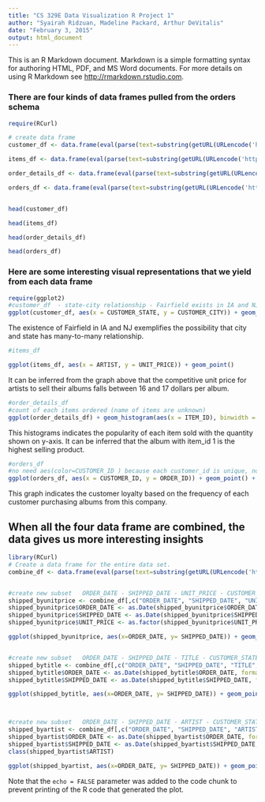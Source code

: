 ```yaml
---
title: "CS 329E Data Visualization R Project 1"
author: "Syairah Ridzuan, Madeline Packard, Arthur DeVitalis"
date: "February 3, 2015"
output: html_document
---
```


This is an R Markdown document. Markdown is a simple formatting syntax for authoring HTML, PDF, and MS Word documents. For more details on using R Markdown see <http://rmarkdown.rstudio.com>.


### There are four kinds of data frames pulled from the orders schema

```r

require(RCurl)

# create data frame
customer_df <- data.frame(eval(parse(text=substring(getURL(URLencode('http://129.152.144.84:5001/rest/native/?query="SELECT * FROM customers"'), httpheader=c(DB='jdbc:oracle:thin:@129.152.144.84:1521/PDB1.usuniversi01134.oraclecloud.internal', USER='DV_ORDERS', PASS='orcl', MODE='native_mode', MODEL='model', returnFor = 'R', returnDimensions = 'False'), verbose = TRUE), 1, 2^31-1))))

items_df <- data.frame(eval(parse(text=substring(getURL(URLencode('http://129.152.144.84:5001/rest/native/?query="SELECT * FROM items"'), httpheader=c(DB='jdbc:oracle:thin:@129.152.144.84:1521/PDB1.usuniversi01134.oraclecloud.internal', USER='DV_ORDERS', PASS='orcl', MODE='native_mode', MODEL='model', returnFor = 'R', returnDimensions = 'False'), verbose = TRUE), 1, 2^31-1))))

order_details_df <- data.frame(eval(parse(text=substring(getURL(URLencode('http://129.152.144.84:5001/rest/native/?query="SELECT * FROM order_details"'), httpheader=c(DB='jdbc:oracle:thin:@129.152.144.84:1521/PDB1.usuniversi01134.oraclecloud.internal', USER='DV_ORDERS', PASS='orcl', MODE='native_mode', MODEL='model', returnFor = 'R', returnDimensions = 'False'), verbose = TRUE), 1, 2^31-1))))

orders_df <- data.frame(eval(parse(text=substring(getURL(URLencode('http://129.152.144.84:5001/rest/native/?query="SELECT * FROM orders"'), httpheader=c(DB='jdbc:oracle:thin:@129.152.144.84:1521/PDB1.usuniversi01134.oraclecloud.internal', USER='DV_ORDERS', PASS='orcl', MODE='native_mode', MODEL='model', returnFor = 'R', returnDimensions = 'False'), verbose = TRUE), 1, 2^31-1))))


head(customer_df)

head(items_df)

head(order_details_df)

head(orders_df)


```

### Here are some interesting visual representations that we yield from each data frame
```r

require(ggplot2)
#customer_df  - state-city relationship - Fairfield exists in IA and NJ
ggplot(customer_df, aes(x = CUSTOMER_STATE, y = CUSTOMER_CITY)) + geom_point() 
```

The existence of Fairfield in IA and NJ exemplifies the possibility that city and state has many-to-many relationship.


```r
#items_df

ggplot(items_df, aes(x = ARTIST, y = UNIT_PRICE)) + geom_point()
```

It can be inferred from the graph above that the competitive unit price for artists to sell their albums falls between 16 and 17 dollars per album.


```r
#order_details_df 
#count of each items ordered (name of items are unknown)
ggplot(order_details_df) + geom_histogram(aes(x = ITEM_ID), binwidth = 1, colour = "purple", fill = "white" )
```

This histograms indicates the popularity of each item sold with the quantity shown on y-axis. It can be inferred that the album with item_id 1 is the highest selling product.

```r
#orders_df 
#no need aes(color=CUSTOMER_ID ) because each customer_id is unique, non-continuous
ggplot(orders_df, aes(x = CUSTOMER_ID, y = ORDER_ID)) + geom_point() + facet_wrap(~CUSTOMER_ID)
```

This graph indicates the customer loyalty based on the frequency of each customer purchasing albums from this company.



## When all the four data frame are combined, the data gives us more interesting insights

```r
library(RCurl)
# Create a data frame for the entire data set.
combine_df <- data.frame(eval(parse(text=substring(getURL(URLencode('http://129.152.144.84:5001/rest/native/?query="select * from orders o join customers c on o.customer_id = c.customer_id join order_details d on o.order_id = d.order_id join items i on d.item_id = i.item_id"'), httpheader=c(DB='jdbc:oracle:thin:@129.152.144.84:1521/PDB1.usuniversi01134.oraclecloud.internal', USER='DV_ORDERS', PASS='orcl', MODE='native_mode', MODEL='model', returnFor = 'R', returnDimensions = 'False'), verbose = TRUE), 1, 2^31-1))))


#create new subset   ORDER_DATE - SHIPPED_DATE - UNIT_PRICE - CUSTOMER_STATE
shipped_byunitprice <- combine_df[,c("ORDER_DATE", "SHIPPED_DATE", "UNIT_PRICE", "CUSTOMER_STATE")]
shipped_byunitprice$ORDER_DATE <- as.Date(shipped_byunitprice$ORDER_DATE, format="%Y-%m-%d")
shipped_byunitprice$SHIPPED_DATE <- as.Date(shipped_byunitprice$SHIPPED_DATE, format="%Y-%m-%d")
shipped_byunitprice$UNIT_PRICE <- as.factor(shipped_byunitprice$UNIT_PRICE)

ggplot(shipped_byunitprice, aes(x=ORDER_DATE, y= SHIPPED_DATE)) + geom_point(aes(color=UNIT_PRICE)) + facet_wrap(~CUSTOMER_STATE)


#create new subset   ORDER_DATE - SHIPPED_DATE - TITLE - CUSTOMER_STATE
shipped_bytitle <- combine_df[,c("ORDER_DATE", "SHIPPED_DATE", "TITLE", "CUSTOMER_STATE")]
shipped_bytitle$ORDER_DATE <- as.Date(shipped_bytitle$ORDER_DATE, format="%Y-%m-%d")
shipped_bytitle$SHIPPED_DATE <- as.Date(shipped_bytitle$SHIPPED_DATE, format="%Y-%m-%d")

ggplot(shipped_bytitle, aes(x=ORDER_DATE, y= SHIPPED_DATE)) + geom_point(aes(color=TITLE)) + facet_wrap(~CUSTOMER_STATE)



#create new subset   ORDER_DATE - SHIPPED_DATE - ARTIST - CUSTOMER_STATE
shipped_byartist <- combine_df[,c("ORDER_DATE", "SHIPPED_DATE", "ARTIST", "CUSTOMER_STATE")]
shipped_byartist$ORDER_DATE <- as.Date(shipped_byartist$ORDER_DATE, format="%Y-%m-%d")
shipped_byartist$SHIPPED_DATE <- as.Date(shipped_byartist$SHIPPED_DATE, format="%Y-%m-%d")
class(shipped_byartist$ARTIST)

ggplot(shipped_byartist, aes(x=ORDER_DATE, y= SHIPPED_DATE)) + geom_point(aes(color=ARTIST)) + facet_wrap(~CUSTOMER_STATE)


```



Note that the `echo = FALSE` parameter was added to the code chunk to prevent printing of the R code that generated the plot.
